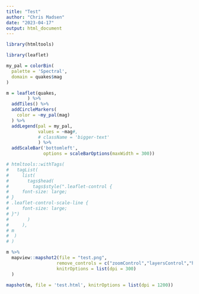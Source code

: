 ```yaml
---
title: "Test"
author: "Chris Madsen"
date: "2023-04-17"
output: html_document
---
```


```r
library(htmltools)
```

<!-- ```{css, echo = FALSE} -->
<!-- .legend { -->
<!--     font-size: large; -->
<!-- } -->
<!-- .leaflet-control-scale-line { -->
<!--     font-size: large; -->
<!-- } -->
<!-- ``` -->


```r
library(leaflet)

my_pal = colorBin(
  palette = 'Spectral',
  domain = quakes$mag
)

m = leaflet(quakes,
        ) %>%
  addTiles() %>% 
  addCircleMarkers(
    color = ~my_pal(mag)
  ) %>% 
  addLegend(pal = my_pal,
            values = ~mag#,
            # className = 'bigger-text'
            ) %>% 
  addScaleBar('bottomleft',
              options = scaleBarOptions(maxWidth = 300))
```

```r
# htmltools::withTags(
#   tagList(
#     list(
#       tags$head(
#         tags$style(".leaflet-control {
#     font-size: large;
# }
# .leaflet-control-scale-line {
#     font-size: large;
# }")
#       )
#     ),
# m
#  )
# )

m %>% 
  mapview::mapshot2(file = "test.png",
                   remove_controls = c("zoomControl","layersControl","homeButton"),
                   knitrOptions = list(dpi = 300)
  )
```

```r
mapshot(m, file = 'test.html', knitrOptions = list(dpi = 1200))
```

